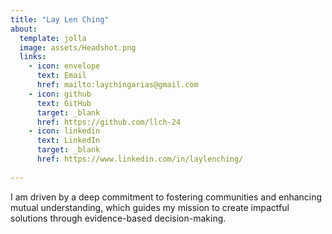 ```yaml
---
title: "Lay Len Ching"
about: 
  template: jolla
  image: assets/Headshot.png
  links:
    - icon: envelope
      text: Email
      href: mailto:laychingarias@gmail.com
    - icon: github
      text: GitHub
      target: _blank
      href: https://github.com/llch-24
    - icon: linkedin
      text: LinkedIn
      target: _blank
      href: https://www.linkedin.com/in/laylenching/
      
---
```


I am driven by a deep commitment to fostering communities and enhancing mutual understanding, which guides my mission to create impactful solutions through evidence-based decision-making.